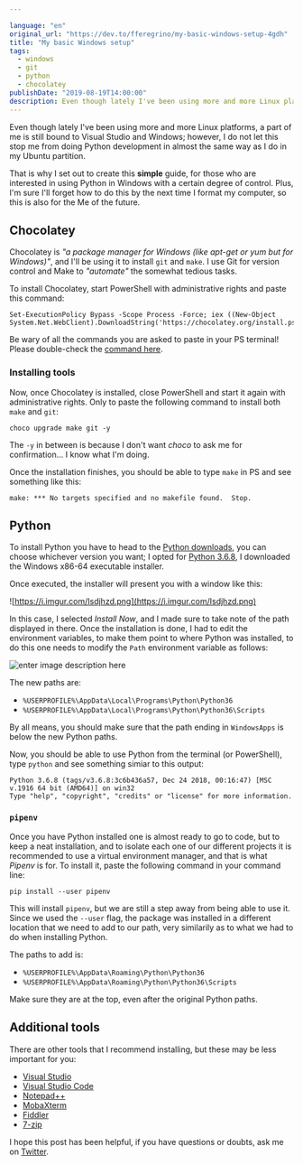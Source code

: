 ```yaml
---

language: "en"
original_url: "https://dev.to/fferegrino/my-basic-windows-setup-4gdh"
title: "My basic Windows setup"
tags: 
  - windows
  - git
  - python
  - chocolatey
publishDate: "2019-08-19T14:00:00"
description: Even though lately I've been using more and more Linux platforms, a part of me is still bound to Visual Studio and Windows; however, I do not let this stop me from doing Python development in almost the same way as I do in my Ubuntu partition.
---
```


Even though lately I've been using more and more Linux platforms, a part of me is still bound to Visual Studio and Windows; however, I do not let this stop me from doing Python development in almost the same way as I do in my Ubuntu partition.  

That is why I set out to create this **simple** guide, for those who are interested in using Python in Windows with a certain degree of control. Plus, I'm sure I'll forget how to do this by the next time I format my computer, so this is also for the Me of the future.  

## Chocolatey  
Chocolatey is *"a package manager for Windows (like apt-get or yum but for Windows)"*, and I'll be using it to install `git` and `make`. I use Git for version control and Make to *"automate"* the somewhat tedious tasks.

To install Chocolatey, start PowerShell with administrative rights and paste this command:  
```shell  
Set-ExecutionPolicy Bypass -Scope Process -Force; iex ((New-Object System.Net.WebClient).DownloadString('https://chocolatey.org/install.ps1'))
```
Be wary of all the commands you are asked to paste in your PS terminal! Please double-check the [command here](https://chocolatey.org/docs/installation#install-with-powershellexe).  

### Installing tools  
Now, once Chocolatey is installed, close PowerShell and start it again with administrative rights. Only to paste the following command to install both `make` and `git`:  

```shell  
choco upgrade make git -y
```

The `-y` in between is because I don't want *choco* to ask me for confirmation... I know what I'm doing.

Once the installation finishes, you should be able to type `make` in PS and see something like this:  

```shell
make: *** No targets specified and no makefile found.  Stop.
```

## Python  
To install Python you have to head to the [Python downloads](https://www.python.org/downloads/), you can choose whichever version you want; I opted for [Python 3.6.8]([https://www.python.org/downloads/release/python-368/](https://www.python.org/downloads/release/python-368/)), I downloaded the Windows x86-64 executable installer.  

Once executed, the installer will present you with a window like this:    

![https://i.imgur.com/Isdjhzd.png](https://i.imgur.com/Isdjhzd.png)

In this case, I selected *Install Now*, and I made sure to take note of the path displayed in there. Once the installation is done, I had to edit the environment variables, to make them point to where Python was installed, to do this one needs to modify the `Path` environment variable as follows:  

![enter image description here](https://i.imgur.com/1WstUpH.png)

The new paths are:  

 - `%USERPROFILE%\AppData\Local\Programs\Python\Python36`
 - `%USERPROFILE%\AppData\Local\Programs\Python\Python36\Scripts`  

By all means, you should make sure that the path ending in `WindowsApps` is below the new Python paths.  

Now, you should be able to use Python from the terminal (or PowerShell), type `python` and see something simiar to this output:  

```shell
Python 3.6.8 (tags/v3.6.8:3c6b436a57, Dec 24 2018, 00:16:47) [MSC v.1916 64 bit (AMD64)] on win32
Type "help", "copyright", "credits" or "license" for more information.
```

### `pipenv`  
Once you have Python installed one is almost ready to go to code, but to keep a neat installation, and to isolate each one of our different projects it is recommended to use a virtual environment manager, and that is what *Pipenv* is for. To install it, paste the following command in your command line:

```shell  
pip install --user pipenv
```

This will install `pipenv`, but we are still a step away from being able to use it. Since we used the `--user` flag, the package was installed in a different location that we need to add to our path, very similarily as to what we had to do when installing Python.

The paths to add is:
 - `%USERPROFILE%\AppData\Roaming\Python\Python36`
 - `%USERPROFILE%\AppData\Roaming\Python\Python36\Scripts`

Make sure they are at the top, even after the original Python paths.  

## Additional tools  
There are other tools that I recommend installing, but these may be less important for you: 
 - [Visual Studio](https://visualstudio.microsoft.com/) 
 - [Visual Studio Code](https://code.visualstudio.com/)
 - [Notepad++](https://notepad-plus-plus.org/)  
 - [MobaXterm](https://mobaxterm.mobatek.net/) 
 - [Fiddler](https://www.telerik.com/fiddler)
 - [7-zip](https://www.7-zip.org/download.html)

I hope this post has been helpful, if you have questions or doubts, ask me on [Twitter](https://twitter.com/feregri_no).  
